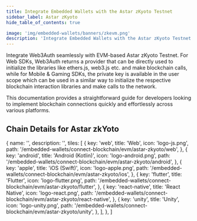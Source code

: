 ```yaml
---
title: Integrate Embedded Wallets with the Astar zKyoto Testnet
sidebar_label: Astar zKyoto
hide_table_of_contents: true

image: 'img/embedded-wallets/banners/zkevm.png'
description: 'Integrate Embedded Wallets with the Astar zKyoto Testnet | Embedded Wallets'
---
```



<SEO
  title="Integrate Embedded Wallets with the Astar zKyoto Testnet"
  description="Integrate Embedded Wallets with the Astar zKyoto Testnet | Embedded Wallets"
  image="https://docs.metamask.io/img/embedded-wallets/banners/zkevm.png"
  slug="/embedded-wallets/connect-blockchain/evm/zkyoto"
/>

Integrate Web3Auth seamlessly with EVM-based Astar zKyoto Testnet. For Web SDKs, Web3Auth returns a provider that can be directly used to initialize the libraries like ethers.js, web3.js etc. and make blockchain calls, while for Mobile & Gaming SDKs, the private key is available in the user scope which can be used in a similar way to initialize the respective blockchain interaction libraries and make calls to the network.

This documentation provides a straightforward guide for developers looking to implement blockchain connections quickly and effortlessly across various platforms.

## Chain Details for Astar zkYoto

<ChainDetailsAstarZkyoto />

  {
    name: '',
    description: '',
    tiles: [
      {
        key: 'web',
        title: 'Web',
        icon: 'logo-js.png',
        path: '/embedded-wallets/connect-blockchain/evm/astar-zkyoto/web',
      },
      {
        key: 'android',
        title: 'Android (Kotlin)',
        icon: 'logo-android.png',
        path: '/embedded-wallets/connect-blockchain/evm/astar-zkyoto/android',
      },
      {
        key: 'apple',
        title: 'iOS (Swift)',
        icon: 'logo-apple.png',
        path: '/embedded-wallets/connect-blockchain/evm/astar-zkyoto/ios',
      },
      {
        key: 'flutter',
        title: 'Flutter',
        icon: 'logo-flutter.png',
        path: '/embedded-wallets/connect-blockchain/evm/astar-zkyoto/flutter',
      },
      {
        key: 'react-native',
        title: 'React Native',
        icon: 'logo-react.png',
        path: '/embedded-wallets/connect-blockchain/evm/astar-zkyoto/react-native',
      },
      {
        key: 'unity',
        title: 'Unity',
        icon: 'logo-unity.png',
        path: '/embedded-wallets/connect-blockchain/evm/astar-zkyoto/unity',
      },
    ],
  },
]

<Tiles tileGroups={zKyoto} />
